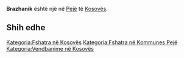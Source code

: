 {{Fshat në 
 | Emri                = Brazhanik
 | EmriAlt                = 
 | NAME_SHORT_FORM=      
 | NAME_GENERIC=      
 | NAME_SORT_NAME_RO=      BRAZHANIK
 | FULL_NAME_RO = Brazhanik
 | FULL_NAME_ND_RO=Brazhanik
 | SORT_NAME_RG=BRAZHANIK
 | FULL_NAME_RG=Brazhanik
 | FULL_NAME_ND_RG=Brazhanik
 | SRP_NAME_SHORT_FORM=      
 | SRP_NAME_GENERIC=      
 | SRP_NAME_SORT_NAME_RO=      
 | SRP_FULL_NAME_RO = 
 | SRP_FULL_NAME_ND_RO=
 | SRP_SORT_NAME_RG=
 | SRP_FULL_NAME_RG=
 | SRP_FULL_NAME_ND_RG=
 | Emri (Rasa dhanore) = 
 | Figura              = 
 | Shteti              = Kosovo
 | Komuna              = Pejë
 | Kodi postar         = 
 | Sipërfaqja          = 

 | Popullsia           = 

 | Regj. i popullsisë  = 
 | Dend. e popullsisë  = 
 | Faqja zyrtare       = 
 <!--- Koordinatat ----> 
 | Gjerësia            = 42.643611
 | Gjatësia            = 20.334167
 | Lartësia            = 
}}
'''Brazhanik''' është një [[]] në [[Pejë]] të [[Kosovës]].

<!-- == Gjeografia == -->
<!-- == Historia == -->
<!-- == Demografia == -->
== Shih edhe ==
{{Komuna Pejë}}
{{Kosovo-Administrata-Cung}}

[[Kategoria:Fshatra në Kosovës]]
[[Kategoria:Fshatra në Kommunes Pejë]]
[[Kategoria:Vendbanime në Kosovës]]